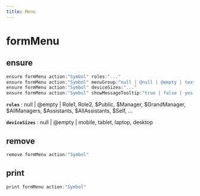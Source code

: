 ```yaml
---
title: Menu
---
```


# formMenu

## ensure

```js filename="Terminal" copy
ensure formMenu action:"Symbol" roles:"..."
ensure formMenu action:"Symbol" menuGroup:"null | @null | @empty | text"
ensure formMenu action:"Symbol" deviceSizes:"..."
ensure formMenu action:"Symbol" showMessageTooltip:"true | false | yes | no"
```

**`roles`**
 : null | @empty | Role1, Role2, $Public, $Manager, $GrandManager, $AllManagers, $Assistants, $AllAssistants, $Self, ...

**`deviceSizes`**
 : null | @empty | mobile, tablet, laptop, desktop


## remove

```js filename="Terminal" copy
remove formMenu action:"Symbol"
```


## print

```js filename="Terminal" copy
print formMenu action:"Symbol"
```


